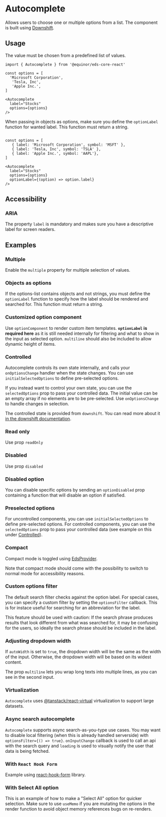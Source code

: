 
# Autocomplete 

Allows users to choose one or multiple options from a list. The component is built using [Downshift](https://github.com/downshift-js/downshift).

<Links 
    sourceUrl="https://github.com/equinor/design-system/blob/develop/packages/eds-core-react/src/components/Autocomplete/Autocomplete.tsx"
    npmUrl="https://www.npmjs.com/package/@equinor/eds-core-react"
/>

<Primary />
<Controls />

## Usage

The value must be chosen from a predefined list of values.

```tsx
import { Autocomplete } from '@equinor/eds-core-react'

const options = [
  'Microsoft Corporation',
   'Tesla, Inc',
   'Apple Inc.',
]

<Autocomplete 
  label="Stocks"
  options={options}
/>
```

When passing in objects as options, make sure you define the `optionLabel` function for wanted label. This function must return a string.

```tsx

const options = [
   { label: 'Microsoft Corporation', symbol: 'MSFT' },
   { label: 'Tesla, Inc', symbol: 'TSLA' },
   { label: 'Apple Inc.', symbol: 'AAPL'},
]

<Autocomplete 
  label="Stocks"
  options={options}
  optionLabel={(option) => option.label}
/>
```

## Accessibility

### ARIA
The property <code>label</code> is mandatory and makes sure you have a descriptive label for screen readers.

## Examples

### Multiple
Enable the `multiple` property for multiple selection of values.
<Canvas of={ComponentStories.Multiple} />

### Objects as options
If the options-list contains objects and not strings, you must define the `optionLabel` function to specify
how the label should be rendered and searched for. This function must return a string.

<Canvas of={ComponentStories.OptionLabel} />

### Customized option component
Use `optionComponent` to render custom item templates. **`optionLabel` is required here** as it is still needed internally for filtering and what to show in the input as selected option. `multiline` should also be included to allow dynamic height of items.

<Canvas of={ComponentStories.OptionComponent} />

### Controlled
Autocomplete controls its own state internally, and calls your `onOptionsChange` handler when the state changes. You can use `initialSelectedOptions`
to define pre-selected options.

If you instead want to control your own state, you can use the `selectedOptions` prop to pass your controlled data. The initial value can be an 
empty array if no elements are to be pre-selected. Use `onOptionsChange` to handle changes in selection. 

The controlled state is provided from `downshift`. You can read more about it [in the downshift documentation](https://github.com/downshift-js/downshift#control-props).

<Canvas of={ComponentStories.Controlled} />

### Read only
Use prop `readOnly`

<Canvas of={ComponentStories.ReadOnly} />

### Disabled
Use prop `disabled`

<Canvas of={ComponentStories.Disabled} />

### Disabled option
You can disable specific options by sending an `optionDisabled` prop containing a function that 
will disable an option if satisfied.

<Canvas of={ComponentStories.DisabledOption} />


### Preselected options
For uncontrolled components, you can use `initialSelectedOptions` to define pre-selected options.
For controlled components, you can use the `selectedOptions` prop to pass your controlled data 
(see example on this under [Controlled](?path=/docs/inputs-autocomplete--controlled)).

<Canvas of={ComponentStories.PreselectedOptions} />

### Compact
Compact mode is toggled using [EdsProvider](?path=/docs/edsprovider--introduction).

Note that compact mode should come with the possibility to switch to normal mode for accessibility reasons.

<Canvas of={ComponentStories.Compact} />

### Custom options filter
The default search filter checks against the option label. For special cases, you can specify a custom filter by setting 
the `optionsFilter` callback. This is for instace useful for searching for an abbreviation for the label.

This feature should be used with caution: If the search phrase produces results that look different from what was searched for, 
it may be confusing for the users, so ideally the search phrase should be included in the label.

<Canvas of={ComponentStories.CustomOptionsFilter} />

### Adjusting dropdown width
If `autoWidth` is set to `true`, the dropdown width will be the same as the width of the input. 
Otherwise, the dropdown width will be based on its widest content.

The prop `multiline` lets you wrap long texts into multiple lines, as you can see in the second input.

<Canvas of={ComponentStories.AutoWidth} />

### Virtualization
`Autocomplete` uses [@tanstack/react-virtual](https://tanstack.com/virtual/v3) virtualization to support large datasets.

<Canvas of={ComponentStories.Virtualized} />

### Async search autocomplete
`Autocomplete` supports async search-as-you-type use cases. You may want to disable local filtering (when this is already handled serverside) with `optionsFilter={() => true}`. `onInputChange` callback is used to call an api with the search query and `loading` is used to visually notify the user that data is being fetched. 

<Canvas of={ComponentStories.Async} />

### With `React Hook Form`

Example using [react-hook-form](https://react-hook-form.com/) library.

<Canvas of={ComponentStories.WithReactHookForm} />

### With Select All option
This is an example of how to make a "Select All" option for quicker selection. 
Make sure to use `useMemo` if you are mutating the options in the render function to avoid object memory references bugs on re-renders.

<Canvas of={ComponentStories.SelectAll} />

